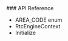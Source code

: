 
<PlatformWrapper platform="unity">
### API Reference

- <Link to="{{Global.API_REF_UNITY_ROOT}}/rtc_api_data_type.html#enum_areacode">AREA_CODE enum</Link>

- <Link to="{{Global.API_REF_UNITY_ROOT}}/rtc_api_data_type.html#class_rtcengineconfig_ng">RtcEngineContext</Link>

- <Link to="{{Global.API_REF_UNITY_ROOT}}/class_irtcengine.html#api_irtcengine_create2">Initialize</Link>

</PlatformWrapper>
